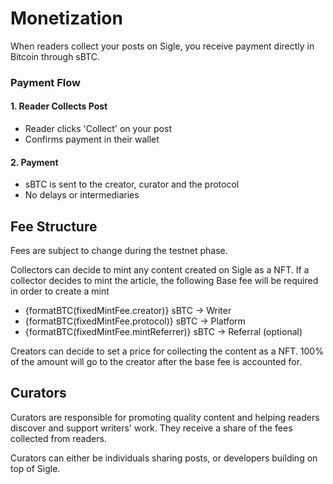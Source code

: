 
# Monetization

When readers collect your posts on Sigle, you receive payment directly in Bitcoin through sBTC.

### Payment Flow

#### 1. Reader Collects Post

- Reader clicks 'Collect' on your post
- Confirms payment in their wallet

#### 2. Payment

- sBTC is sent to the creator, curator and the protocol
- No delays or intermediaries

## Fee Structure

<Callout type="warning" emoji="⚠️">
    Fees are subject to change during the testnet phase.
</Callout>

Collectors can decide to mint any content created on Sigle as a NFT. If a collector decides to mint the article, the following Base fee will be required in order to create a mint

- {formatBTC(fixedMintFee.creator)} sBTC → Writer
- {formatBTC(fixedMintFee.protocol)} sBTC → Platform
- {formatBTC(fixedMintFee.mintReferrer)} sBTC → Referral (optional)

Creators can decide to set a price for collecting the content as a NFT. 100% of the amount will go to the creator after the base fee is accounted for.

## Curators

Curators are responsible for promoting quality content and helping readers discover and support writers' work. They receive a share of the fees collected from readers.

Curators can either be individuals sharing posts, or developers building on top of Sigle.
